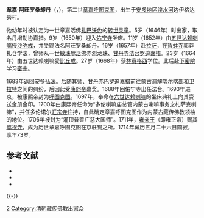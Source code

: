 {{Infobox Tulku
| name = 阿旺罗桑却丹
| tulku = 章嘉呼图克图
| order = 二
| predecessor = 章嘉·扎巴沃色
| successor = 章嘉·若必多吉
| title = 灌顶普善广慈大国师
| birth date = 1642年12月
| birth date2 = 第十一绕迥水马年十一月
| birth place = [[安多地区|安多地区]]伊格达秀村
| enthrone date = 1650年
| enthrone date2 = 第十一绕迥铁虎年
| enthrone place = [[佑宁寺|佑宁寺]]
| death date = 1714年7月7日
| death date2 = 第十二绕迥木马年五月二十六日
| death place = [[汇宗寺|汇宗寺]]
| temple = 佑宁寺、汇宗寺
| dharma name = 阿旺罗桑却丹
| meaning = 语自在善慧具法
| bo = ངག་དབང་བློ་བཟང་ཆོས་ལྡན་
| wylie = ngag dbang blo bzang chos ldan
| thl = Ngakwang Lozang Chöden
| father = 张益华
| mother = 洛萨塔姆措
}}

'''章嘉·阿旺罗桑却丹'''（{{bo|z=ལྕང་སྐྱ་ངག་དབང་བློ་བཟང་ཆོས་ལྡན་|w=lcang skya ngag dbang blo bzang chos ldan}}，{{bd|1642年|12月|1714年|7月7日}}），第二世[[章嘉呼图克图|章嘉呼图克图]]，出生于[[安多地区|安多地区]][[湟水河|湟水河]]边伊格达秀村。

他幼年时被认定为一世章嘉活佛[[扎巴沃色|扎巴沃色]]的[[转世灵童|转世灵童]]。5岁（1646年）时出家，取名丹增勒协嘉措。9岁（1650年）迎入[[佑宁寺|佑宁寺]]坐床。11岁（1652年）由[[五世达赖喇嘛|五世达赖喇嘛]]授[[沙弥戒|沙弥戒]]，并受赐法名阿旺罗桑却丹。16岁（1657年）赴[[拉萨|拉萨]]，在[[哲蚌寺|哲蚌寺]]郭莽扎仓学法，曾师从一世[[敏珠尔活佛|敏珠尔活佛]]赤烈龙珠、[[甘丹寺|甘丹寺]]法台[[罗追嘉措|罗追嘉措]]。23岁（1664年）由五世达赖喇嘛受[[比丘戒|比丘戒]]。27岁（1668年）获[[格西|林赛格西]]学位。此后赴[[下密院|下密院]]学习[[密宗|密宗]]。

1683年返回安多弘法。后随其师、[[甘丹赤巴|甘丹赤巴]]罗追嘉措前往蒙古调解[[喀尔喀部|喀尔喀部]]和[[卫拉特|卫拉特]]之间的纠纷，后因此受[[康熙帝|康熙帝]]嘉奖。1688年回佑宁寺出任法台。1693年进京，被康熙帝封为[[呼图克图|呼图克图]]。1697年，奉命在[[六世达赖喇嘛|六世达赖喇嘛]]的坐床典礼上向其赍送金册金印。1700年由康熙帝任命为“多伦喇嘛庙总管内蒙古喇嘛事务之札萨克喇嘛”，并任多伦诺尔[[汇宗寺|汇宗寺]]住持，自此确定章嘉呼图克图作为内蒙古藏传佛教领袖的地位。1706年被封为“灌顶普善广慈大国师”。1711年，[[雍亲王|雍亲王]]（即雍正帝）赐其[[嵩祝寺|嵩祝寺]]，成为历世章嘉呼图克图在京驻锡之所。1714年藏历五月二十六日圆寂，享年73岁。

== 参考文献 ==
{{Reflist}}
{{refbegin}}
* {{cite book |title=《中国藏传佛教名僧录》 |publisher=甘肃民族出版社 |author=唐景福 }}
* {{cite book |title=《藏族大辞典》 |editors = 丹珠昂奔、周润年、莫福山 等 |publisher=甘肃人民出版社 |year=2003 }}
* {{cite web |url=http://www.tarthang.com/News/Categories/570__.htm |title=章嘉·阿旺洛桑却丹 |publisher=青海省果洛州久治县白玉达唐寺 |access-date=2011-12-06 |archive-url=https://web.archive.org/web/20160413091050/http://www.tarthang.com/News/Categories/570__.htm |archive-date=2016-04-13 |dead-url=yes }}
{{refend}}

{{-}}
{{Changkya Khutukhtus}}

[[Category:章嘉呼图克图|2]]
[[Category:清朝藏传佛教出家众|Category:清朝藏传佛教出家众]]